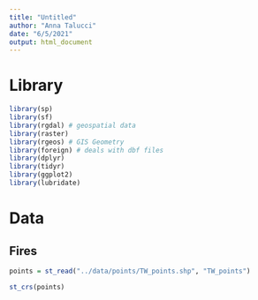 ```yaml
---
title: "Untitled"
author: "Anna Talucci"
date: "6/5/2021"
output: html_document
---
```


# Library
```r
library(sp)
library(sf)
library(rgdal) # geospatial data
library(raster)
library(rgeos) # GIS Geometry
library(foreign) # deals with dbf files
library(dplyr)
library(tidyr)
library(ggplot2)
library(lubridate)
```


# Data

## Fires
```r
points = st_read("../data/points/TW_points.shp", "TW_points") 
```



```r
st_crs(points)
```